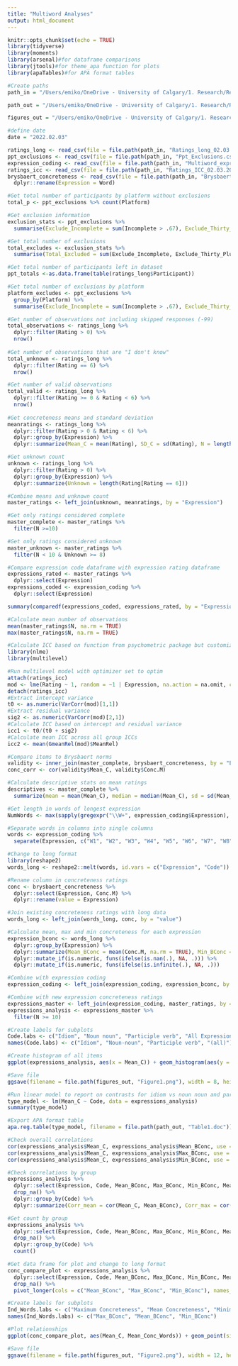```yaml
---
title: "Multiword Analyses"
output: html_document
---
```


```r
knitr::opts_chunk$set(echo = TRUE)
library(tidyverse)
library(moments)
library(arsenal)#for dataframe comparisons
library(jtools)#for theme_apa function for plots
library(apaTables)#for APA format tables
```

```r
#Create paths
path_in = "/Users/emiko/OneDrive - University of Calgary/1. Research/Research Projects/Active/Multiword Expressions/Data/multiword-exp/Input"

path_out = "/Users/emiko/OneDrive - University of Calgary/1. Research/Research Projects/Active/Multiword Expressions/Data/multiword-exp/Output"

figures_out = "/Users/emiko/OneDrive - University of Calgary/1. Research/Research Projects/Active/Multiword Expressions/Data/multiword-exp/Figures"

#define date
date = "2022.02.03"
```

```r
ratings_long <- read_csv(file = file.path(path_in, "Ratings_long_02.03.2022.csv"))
ppt_exclusions <- read_csv(file = file.path(path_in, "Ppt_Exclusions.csv"))
expression_coding <- read_csv(file = file.path(path_in, "Multiword_expression_categories.csv"))
ratings_icc <- read_csv(file = file.path(path_in, "Ratings_ICC_02.03.2022.csv"))
brysbaert_concreteness <- read_csv(file = file.path(path_in, "Brysbaert_Kuperman_Conc.csv")) %>% 
  dplyr::rename(Expression = Word)
```

```r
#Get total number of participants by platform without exclusions
total_p <- ppt_exclusions %>% count(Platform)

#Get exclusion information 
exclusion_stats <- ppt_exclusions %>% 
  summarise(Exclude_Incomplete = sum(Incomplete > .67), Exclude_Thirty_Plus = sum(Thirty_plus == TRUE & Incomplete < .67), Exclude_Correlation = sum(Correlation < 0.2 & Thirty_plus == FALSE, na.rm = TRUE), Exclude_Correlation_NA = sum(is.na(Correlation) & Incomplete < .67 & Thirty_plus == FALSE))

#Get total number of exclusions
total_excludes <- exclusion_stats %>% 
  summarise(Total_Excluded = sum(Exclude_Incomplete, Exclude_Thirty_Plus, Exclude_Correlation, Exclude_Correlation_NA))

#Get total number of participants left in dataset
ppt_totals <-as.data.frame(table(ratings_long$Participant))

#Get total number of exclusions by platform
platform_excludes <- ppt_exclusions %>% 
  group_by(Platform) %>% 
  summarise(Exclude_Incomplete = sum(Incomplete > .67), Exclude_Thirty_Plus = sum(Thirty_plus == TRUE & Incomplete < .67), Exclude_Correlation = sum(Correlation < 0.2 & Thirty_plus == FALSE, na.rm = TRUE), Exclude_Correlation_NA = sum(is.na(Correlation) & Incomplete < .67 & Thirty_plus == FALSE))

```


```r
#Get number of observations not including skipped responses (-99)
total_observations <- ratings_long %>% 
  dplyr::filter(Rating > 0) %>% 
  nrow()
  
#Get number of observations that are "I don't know"
total_unknown <- ratings_long %>% 
  dplyr::filter(Rating == 6) %>% 
  nrow()

#Get number of valid observations
total_valid <- ratings_long %>% 
  dplyr::filter(Rating >= 0 & Rating < 6) %>%
  nrow()
  
#Get concreteness means and standard deviation 
meanratings <- ratings_long %>% 
  dplyr::filter(Rating > 0 & Rating < 6) %>%
  dplyr::group_by(Expression) %>%
  dplyr::summarize(Mean_C = mean(Rating), SD_C = sd(Rating), N = length(Rating[!is.na(Rating)]), Min = min(Rating), Max = max(Rating))

#Get unknown count
unknown <- ratings_long %>% 
  dplyr::filter(Rating > 0) %>%
  dplyr::group_by(Expression) %>% 
  dplyr::summarize(Unknown = length(Rating[Rating == 6]))

#Combine means and unknown count
master_ratings <- left_join(unknown, meanratings, by = "Expression")

#Get only ratings considered complete
master_complete <- master_ratings %>% 
  filter(N >=10)

#Get only ratings considered unknown
master_unknown <- master_ratings %>% 
  filter(N < 10 & Unknown >= 8)

#Compare expression code dataframe with expression rating dataframe
expressions_rated <- master_ratings %>% 
  dplyr::select(Expression)
expressions_coded <- expression_coding %>% 
  dplyr::select(Expression)

summary(comparedf(expressions_coded, expressions_rated, by = "Expression"))

#Calculate mean number of observations
mean(master_ratings$N, na.rm = TRUE)
max(master_ratings$N, na.rm = TRUE)
```

```r
#Calculate ICC based on function from psychometric package but customized optimizer (see Brysbaert et al. 2019 for method description) 
library(nlme)
library(multilevel)

#Run multilevel model with optimizer set to optim
attach(ratings_icc)
mod <- lme(Rating ~ 1, random = ~1 | Expression, na.action = na.omit, control = lmeControl(opt = "optim"))
detach(ratings_icc)
#Extract intercept variance
t0 <- as.numeric(VarCorr(mod)[1,1])
#Extract residual variance
sig2 <- as.numeric(VarCorr(mod)[2,1])
#Calculate ICC based on intercept and residual variance
icc1 <- t0/(t0 + sig2)
#Calculate mean ICC across all group ICCs
icc2 <- mean(GmeanRel(mod)$MeanRel)

#Compare items to Brysbaert norms
validity <- inner_join(master_complete, brysbaert_concreteness, by = "Expression")
conc_corr <- cor(validity$Mean_C, validity$Conc.M)
```

```r
#Calculate descriptive stats on mean ratings
descriptives <- master_complete %>% 
  summarize(mean = mean(Mean_C), median = median(Mean_C), sd = sd(Mean_C), skew = skewness(Mean_C), kurtosis = kurtosis(Mean_C))

```

```r
#Get length in words of longest expression
NumWords <- max(sapply(gregexpr("\\W+", expression_coding$Expression), length))

#Separate words in columns into single columns
words <- expression_coding %>% 
  separate(Expression, c("W1", "W2", "W3", "W4", "W5", "W6", "W7", "W8", "W9", "W10", "W11", "W12", "W13", "W14", "W15", "W16", "W17", "W18", "W19", "W20", "W21", "W22", "W23", "W24", "W25", "W26", "W27", "W28"), extra = "drop", remove = FALSE)

#Change to long format
library(reshape2)
words_long <- reshape2::melt(words, id.vars = c("Expression", "Code"))

#Rename column in concreteness ratings
conc <- brysbaert_concreteness %>% 
  dplyr::select(Expression, Conc.M) %>% 
  dplyr::rename(value = Expression)

#Join existing concreteness ratings with long data
words_long <- left_join(words_long, conc, by = "value")

#Calculate mean, max and min concreteness for each expression
expression_bconc <- words_long %>% 
  dplyr::group_by(Expression) %>% 
  dplyr::summarize(Mean_BConc = mean(Conc.M, na.rm = TRUE), Min_BConc = min(Conc.M, na.rm = TRUE), Max_BConc = max(Conc.M, na.rm = TRUE)) %>% 
  dplyr::mutate_if(is.numeric, funs(ifelse(is.nan(.), NA, .))) %>% 
  dplyr::mutate_if(is.numeric, funs(ifelse(is.infinite(.), NA, .)))

#Combine with expression coding
expression_coding <- left_join(expression_coding, expression_bconc, by = "Expression")

#Combine with new expression concreteness ratings
expressions_master <- left_join(expression_coding, master_ratings, by = "Expression")
expressions_analysis <- expressions_master %>% 
  filter(N >= 10)
```

```r
#Create labels for subplots
Code.labs <- c("Idiom", "Noun noun", "Participle verb", "All Expressions")
names(Code.labs) <- c("Idiom", "Noun-noun", "Participle verb", "(all)")

#Create histogram of all items
ggplot(expressions_analysis, aes(x = Mean_C)) + geom_histogram(aes(y = ..density..), bins = 25, colour = 1, fill = "grey") + geom_density(lwd = 0.5, colour = 4, fill = 4, alpha = 0.25) + theme_apa() + labs(x = "Mean Concreteness") + facet_grid(. ~ Code, margins = TRUE, labeller = labeller(Code = Code.labs))

#Save file
ggsave(filename = file.path(figures_out, "Figure1.png"), width = 8, height = 4)
```

```r
#Run linear model to report on contrasts for idiom vs noun noun and participle verb vs noun noun
type_model <- lm(Mean_C ~ Code, data = expressions_analysis)
summary(type_model)

#Export APA format table
apa.reg.table(type_model, filename = file.path(path_out, "Table1.doc"))
```

```r
#Check overall correlations
cor(expressions_analysis$Mean_C, expressions_analysis$Mean_BConc, use = "complete.obs")
cor(expressions_analysis$Mean_C, expressions_analysis$Max_BConc, use = "complete.obs")
cor(expressions_analysis$Mean_C, expressions_analysis$Min_BConc, use = "complete.obs")

#Check correlations by group
expressions_analysis %>% 
  dplyr::select(Expression, Code, Mean_BConc, Max_BConc, Min_BConc, Mean_C) %>% 
  drop_na() %>% 
  dplyr::group_by(Code) %>% 
  dplyr::summarize(Corr_mean = cor(Mean_C, Mean_BConc), Corr_max = cor(Mean_C, Max_BConc), Corr_min = cor(Mean_C, Min_BConc))

#Get count by group
expressions_analysis %>% 
  dplyr::select(Expression, Code, Mean_BConc, Max_BConc, Min_BConc, Mean_C) %>% 
  drop_na() %>% 
  dplyr::group_by(Code) %>%
  count()

```

```r
#Get data frame for plot and change to long format
conc_compare_plot <- expressions_analysis %>% 
  dplyr::select(Expression, Code, Mean_BConc, Max_BConc, Min_BConc, Mean_C) %>% 
  drop_na() %>% 
  pivot_longer(cols = c("Mean_BConc", "Max_BConc", "Min_BConc"), names_to = "Ind_Words", values_to = "Mean_Conc_Words")

#Create labels for subplots
Ind_Words.labs <- c("Maximum Concreteness", "Mean Concreteness", "Minimum Concreteness")
names(Ind_Words.labs) <- c("Max_BConc", "Mean_BConc", "Min_BConc")

#Plot relationships
ggplot(conc_compare_plot, aes(Mean_C, Mean_Conc_Words)) + geom_point(size = 0.25, colour = "black", alpha = 0.15) + geom_smooth(method = lm, lwd = 1, colour = 4) + facet_grid(Ind_Words ~ Code, labeller = labeller(Ind_Words = Ind_Words.labs)) + xlab ("Concreteness of Expression") + ylab("Concreteness of Individual Words") + theme(text = element_text(size = 20))

#Save file
ggsave(filename = file.path(figures_out, "Figure2.png"), width = 12, height = 12)
```